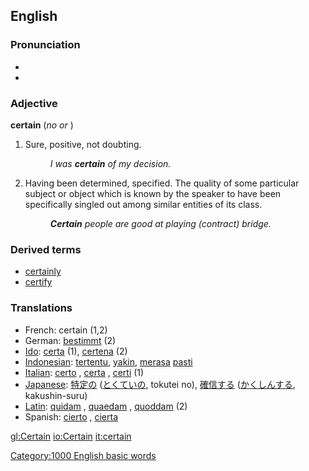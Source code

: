 ==English==

===Pronunciation===
*{{IPA|/ˈsɝtən/ or /ˈsɝt̚n̩/ (CanE)}}
*{{Audio|En-ca-certain.ogg|Audio (CA)}}

===Adjective===
'''certain'''  (''no'' {{compar}} ''or'' {{superl}})
<!-- the adjective has no comparative or superlative, only the adverb "certainly" (more/most) right?  "Most certainly, squire!"  < -- American sarcastic expression.
'''certain'''  ({{compar}}: '''more certain''', {{superl}}: '''most certain''')
-->

# Sure, positive, not doubting.
#: ''I was '''certain''' of my decision.''
# Having been determined, specified.  The quality of some particular subject or object which is known by the speaker to have been specifically singled out among similar entities of its class. 
#: '''''Certain''' people are good at playing (contract) bridge.''

===Derived terms===
*[[certainly]] {{pos_adv}}
*[[certify]] {{pos_vt}}

===Translations===
*French: certain (1,2)
*German: [[bestimmt]] (2)
*[[Ido]]: [[certa]] (1), [[certena]] (2)
*[[Indonesian]]: [[tentu|tertentu]], [[yakin]], [[rasa|merasa]] [[pasti]]
*[[Italian]]: [[certo]] {{m}}, [[certa]] {{f}}, [[certi]] {{p}} (1)
*[[Japanese]]: [[特定]]の ([[とくてい]]の, tokutei no), [[確信]]する ([[かくしん]]する, kakushin-suru)
*[[Latin]]: [[quidam#Adjective|quidam]] {{m}}, [[quidam#Adjective|quaedam]] {{f}}, [[quidam#Adjective|quoddam]] {{n}} (2)
*Spanish: [[cierto]] {{m}}, [[cierta]] {{f}}

[[Category:1000 English basic words]]

[[gl:Certain]]
[[io:Certain]]
[[it:certain]]